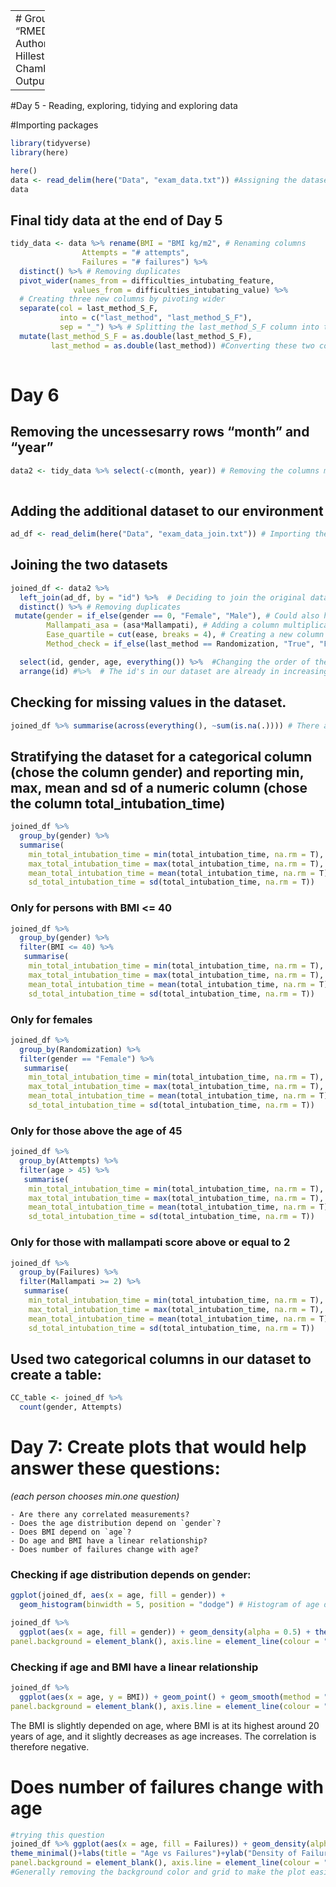 
-------
# Group 1 Project
Title: "RMED901_Group1_Project_110923"
Authors: "Marianne Bråtveit, Eline Hillestad, Ryan Dunkel and Jonathan Chambenoit"
Date: "2023-09-11"
Output: html_document

-----
#Day 5 - Reading, exploring, tidying and exploring data

#Importing packages
```r
library(tidyverse)
library(here)

here()
data <- read_delim(here("Data", "exam_data.txt")) #Assigning the dataset to an object "data".
data

```

## Final tidy data at the end of Day 5
```r
tidy_data <- data %>% rename(BMI = "BMI kg/m2", # Renaming columns 
                Attempts = "# attempts",
                Failures = "# failures") %>% 
  distinct() %>% # Removing duplicates
  pivot_wider(names_from = difficulties_intubating_feature, 
              values_from = difficulties_intubating_value) %>% 
  # Creating three new columns by pivoting wider 
  separate(col = last_method_S_F,
           into = c("last_method", "last_method_S_F"),
           sep = "_") %>% # Splitting the last_method_S_F column into two different columns
  mutate(last_method_S_F = as.double(last_method_S_F),
         last_method = as.double(last_method)) #Converting these two columns to numeric columns as they were turned into character columns when splitting them
  
```

# Day 6
## Removing the uncessesarry rows "month" and "year"

```r
data2 <- tidy_data %>% select(-c(month, year)) # Removing the columns month and year 
 
```
## Adding the additional dataset to our environment
```r
ad_df <- read_delim(here("Data", "exam_data_join.txt")) # Importing the additional dataset and assigning it to an object
```

## Joining the two datasets
```r
joined_df <- data2 %>% 
  left_join(ad_df, by = "id") %>%  # Deciding to join the original dataframe to the ad_df by the column "id" as this is present in both datasets
  distinct() %>% # Removing duplicates
 mutate(gender = if_else(gender == 0, "Female", "Male"), # Could also have used the function case_when like this: mutate(gender =case_when(gender == "0" ~ "Female", gender == "1" ~ "Male"))
        Mallampati_asa = (asa*Mallampati), # Adding a column multiplicating the columns asa and Mallampati ) # Changing the column gender to character observations
        Ease_quartile = cut(ease, breaks = 4), # Creating a new column with quartile-values for the ease-column 
        Method_check = if_else(last_method == Randomization, "True", "False")) %>%  # Creating a new column that checks whether the column "last method" contains the same values as the column "Randomization) 

  select(id, gender, age, everything()) %>%  #Changing the order of the columns so that id, gender and age is at the beginning of the dataset. 
  arrange(id) #%>%  # The id's in our dataset are already in increasing order

```

## Checking for missing values in the dataset. 
```r
joined_df %>% summarise(across(everything(), ~sum(is.na(.)))) # There are 2 missing values for BMI,  1 for sore_throat, 1 for mallampati and 1 for mallampati_asa
```

## Stratifying the dataset for a categorical column (chose the column gender) and reporting min, max, mean and sd of a numeric column (chose the column total_intubation_time)
```r
joined_df %>% 
  group_by(gender) %>% 
  summarise(
    min_total_intubation_time = min(total_intubation_time, na.rm = T),  #It is possible to use na.rm = T instead of writing TRUE (it does the same)
    max_total_intubation_time = max(total_intubation_time, na.rm = T),
    mean_total_intubation_time = mean(total_intubation_time, na.rm = T),
    sd_total_intubation_time = sd(total_intubation_time, na.rm = T))
```

### Only for persons with BMI <= 40
```r
joined_df %>% 
  group_by(gender) %>% 
  filter(BMI <= 40) %>% 
   summarise(
    min_total_intubation_time = min(total_intubation_time, na.rm = T),
    max_total_intubation_time = max(total_intubation_time, na.rm = T),
    mean_total_intubation_time = mean(total_intubation_time, na.rm = T),
    sd_total_intubation_time = sd(total_intubation_time, na.rm = T))
```

### Only for females
```r
joined_df %>% 
  group_by(Randomization) %>% 
  filter(gender == "Female") %>% 
   summarise(
    min_total_intubation_time = min(total_intubation_time, na.rm = T),
    max_total_intubation_time = max(total_intubation_time, na.rm = T),
    mean_total_intubation_time = mean(total_intubation_time, na.rm = T),
    sd_total_intubation_time = sd(total_intubation_time, na.rm = T))
```

### Only for those above the age of 45
```r
joined_df %>% 
  group_by(Attempts) %>% 
  filter(age > 45) %>% 
   summarise(
    min_total_intubation_time = min(total_intubation_time, na.rm = T),
    max_total_intubation_time = max(total_intubation_time, na.rm = T),
    mean_total_intubation_time = mean(total_intubation_time, na.rm = T),
    sd_total_intubation_time = sd(total_intubation_time, na.rm = T))
```

### Only for those with mallampati score above or equal to 2
```r
joined_df %>% 
  group_by(Failures) %>% 
  filter(Mallampati >= 2) %>% 
   summarise(
    min_total_intubation_time = min(total_intubation_time, na.rm = T),
    max_total_intubation_time = max(total_intubation_time, na.rm = T),
    mean_total_intubation_time = mean(total_intubation_time, na.rm = T),
    sd_total_intubation_time = sd(total_intubation_time, na.rm = T))
```

## Used two categorical columns in our dataset to create a table:
```r
CC_table <- joined_df %>%
  count(gender, Attempts)
```

# Day 7: Create plots that would help answer these questions:
_(each person chooses min.one question)_

    - Are there any correlated measurements?
    - Does the age distribution depend on `gender`?
    - Does BMI depend on `age`?
    - Do age and BMI have a linear relationship?
    - Does number of failures change with age?
    
### Checking if age distribution depends on gender:
```r
ggplot(joined_df, aes(x = age, fill = gender)) +
  geom_histogram(binwidth = 5, position = "dodge") # Histogram of age depending on gender

joined_df %>% 
  ggplot(aes(x = age, fill = gender)) + geom_density(alpha = 0.5) + theme(panel.grid.major = element_blank(), panel.grid.minor = element_blank(),
panel.background = element_blank(), axis.line = element_line(colour = "black")) + scale_x_continuous(name = "Age",limits = c(20,80))   # Density plot of the age distribution depending on gender. We removed the grey background and the major and minor grids. We set the colour of the axis to black. We set the x-axis limit from 20 to 80.

```
    
### Checking if age and BMI have a linear relationship
```r
joined_df %>% 
  ggplot(aes(x = age, y = BMI)) + geom_point() + geom_smooth(method = "lm") + theme(panel.grid.major = element_blank(), panel.grid.minor = element_blank(),
panel.background = element_blank(), axis.line = element_line(colour = "black")) + scale_x_continuous(name = "Age",limits = c(20,80))    # Checking if age and BMI have a linear relationship by adding geom_smooth (adds a regression line) to a scatterplot. Also removed the grey background and the grids. We set the x-asis limit from 20 to 80. 
```
The BMI is slightly depended on age, where BMI is at its highest around 20 years of age, and it slightly decreases as age increases. The correlation is therefore negative. 

# Does number of failures change with age
```r
#trying this question
joined_df %>% ggplot(aes(x = age, fill = Failures)) + geom_density(alpha = 0.5,fill= "blue") + #Made the space underneath the plot blue
theme_minimal()+labs(title = "Age vs Failures")+ylab("Density of Failures")+theme(plot.title = element_text(hjust =0.5 ))+scale_x_continuous(name = "Age",limits = c(20,80))+theme(panel.grid.major = element_blank(), panel.grid.minor = element_blank(),
panel.background = element_blank(), axis.line = element_line(colour = "black"))
#Generally removing the background color and grid to make the plot easier to look at. The axes were renamed and the limits of the x axis were set to 20-80 in order to make the plot cleaner. Axis line colors were set to black for increased contrast.
```

